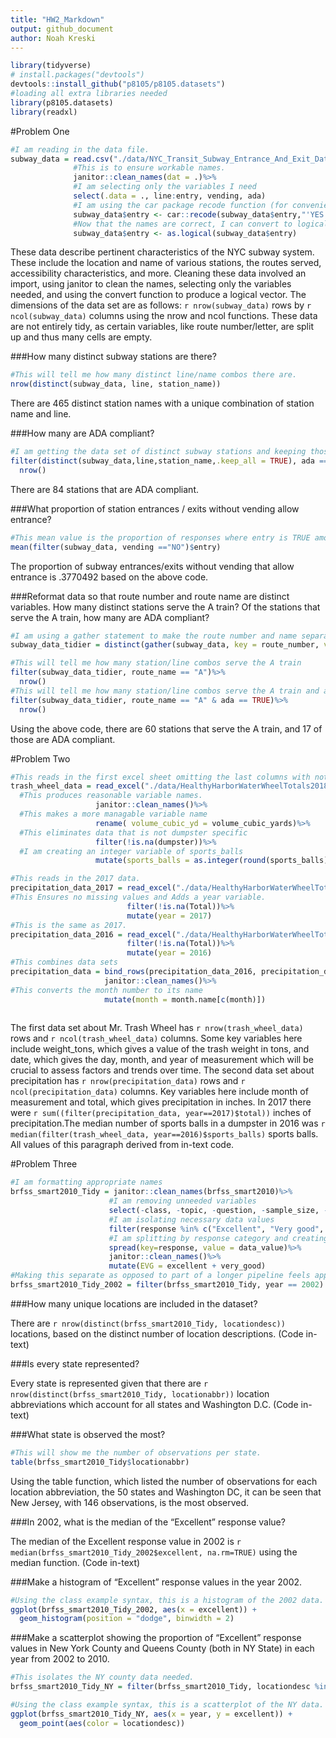 ```yaml
---
title: "HW2_Markdown"
output: github_document
author: Noah Kreski
---
```

``` r
library(tidyverse)
# install.packages("devtools")
devtools::install_github("p8105/p8105.datasets")
#loading all extra libraries needed
library(p8105.datasets)
library(readxl)
```
#Problem One
```r
#I am reading in the data file.
subway_data = read.csv("./data/NYC_Transit_Subway_Entrance_And_Exit_Data.csv")%>%
              #This is to ensure workable names.
              janitor::clean_names(dat = .)%>%
              #I am selecting only the variables I need
              select(.data = ., line:entry, vending, ada)
              #I am using the car package recode function (for convenience) to recode the names of yes and no in the entry column.
              subway_data$entry <- car::recode(subway_data$entry,"'YES' = TRUE;'NO'=FALSE")
              #Now that the names are correct, I can convert to logical
              subway_data$entry <- as.logical(subway_data$entry)
```

These data describe pertinent characteristics of the NYC subway system. These include the location and name of various stations, the routes served, accessibility characteristics, and more. Cleaning these data involved an import, using janitor to clean the names, selecting only the variables needed, and using the convert function to produce a logical vector. The dimensions of the data set are as follows: `r nrow(subway_data)` rows by `r ncol(subway_data)` columns using the nrow and ncol functions. These data are not entirely tidy, as certain variables, like route number/letter, are split up and thus many cells are empty.

###How many distinct subway stations are there?
```r
#This will tell me how many distinct line/name combos there are.
nrow(distinct(subway_data, line, station_name))
```

There are 465 distinct station names with a unique combination of station name and line.

###How many are ADA compliant?

```r
#I am getting the data set of distinct subway stations and keeping those that are ada-compliant
filter(distinct(subway_data,line,station_name,.keep_all = TRUE), ada == TRUE)%>%
  nrow()
```

There are 84 stations that are ADA compliant.

###What proportion of station entrances / exits without vending allow entrance?

```r
#This mean value is the proportion of responses where entry is TRUE among the data entries where vending = "NO"
mean(filter(subway_data, vending =="NO")$entry)

```

The proportion of subway entrances/exits without vending that allow entrance is .3770492 based on the above code.

###Reformat data so that route number and route name are distinct variables. How many distinct stations serve the A train? Of the stations that serve the A train, how many are ADA compliant?

```r
#I am using a gather statement to make the route number and name separate variables, then getting the distinct combinations of line, station, and route name.
subway_data_tidier = distinct(gather(subway_data, key = route_number, value = route_name, route1:route11), line, station_name,  route_name, .keep_all = TRUE)

#This will tell me how many station/line combos serve the A train
filter(subway_data_tidier, route_name == "A")%>%
  nrow()
#This will tell me how many station/line combos serve the A train and are ada-compliant
filter(subway_data_tidier, route_name == "A" & ada == TRUE)%>%
  nrow()

```

Using the above code, there are 60 stations that serve the A train, and 17 of those are ADA compliant.


#Problem Two
```r
#This reads in the first excel sheet omitting the last columns with notes
trash_wheel_data = read_excel("./data/HealthyHarborWaterWheelTotals2018-7-28 (1).xlsx", sheet = 1, range = cell_cols("A:N"), col_names = TRUE)  %>%
  #This produces reasonable variable names.
                   janitor::clean_names()%>%
  #This makes a more managable variable name
                   rename( volume_cubic_yd = volume_cubic_yards)%>%
  #This eliminates data that is not dumpster specific
                   filter(!is.na(dumpster))%>%
  #I am creating an integer variable of sports_balls
                   mutate(sports_balls = as.integer(round(sports_balls)))

```
```r
#This reads in the 2017 data.
precipitation_data_2017 = read_excel("./data/HealthyHarborWaterWheelTotals2018-7-28 (1).xlsx", sheet = 4, range = "A2:B14", col_names = TRUE)%>%
#This Ensures no missing values and Adds a year variable.
                          filter(!is.na(Total))%>%
                          mutate(year = 2017)
#This is the same as 2017.
precipitation_data_2016 = read_excel("./data/HealthyHarborWaterWheelTotals2018-7-28 (1).xlsx", sheet = 5, range = "A2:B14", col_names = TRUE)%>%
                          filter(!is.na(Total))%>%
                          mutate(year = 2016)
#This combines data sets                        
precipitation_data = bind_rows(precipitation_data_2016, precipitation_data_2017)%>%
                     janitor::clean_names()%>%
#This converts the month number to its name
                     mutate(month = month.name[c(month)])
                     
```

The first data set about Mr. Trash Wheel has `r nrow(trash_wheel_data)` rows and `r ncol(trash_wheel_data)` columns. Some key variables here include weight_tons, which gives a value of the trash weight in tons, and date, which gives the day, month, and year of measurement which will be crucial to assess factors and trends over time. The second data set about precipitation has `r nrow(precipitation_data)` rows and `r ncol(precipitation_data)` columns. Key variables here include month of measurement and total, which gives precipitation in inches. In 2017 there were `r sum((filter(precipitation_data, year==2017)$total))` inches of precipitation.The median number of sports balls in a dumpster in 2016 was `r median(filter(trash_wheel_data, year==2016)$sports_balls)` sports balls. All values of this paragraph derived from in-text code.

#Problem Three

```r

#I am formatting appropriate names
brfss_smart2010_Tidy = janitor::clean_names(brfss_smart2010)%>%
                      #I am removing unneeded variables
                      select(-class, -topic, -question, -sample_size, -(confidence_limit_low:geo_location))%>%
                      #I am isolating necessary data values
                      filter(response %in% c("Excellent", "Very good", "Good", "Fair", "Poor"))%>%
                      #I am splitting by response category and creating a new variable
                      spread(key=response, value = data_value)%>%
                      janitor::clean_names()%>%
                      mutate(EVG = excellent + very_good)
#Making this separate as opposed to part of a longer pipeline feels appropriate given that it will be used multiple times.
brfss_smart2010_Tidy_2002 = filter(brfss_smart2010_Tidy, year == 2002)
```

###How many unique locations are included in the dataset? 

There are `r nrow(distinct(brfss_smart2010_Tidy, locationdesc))` locations, based on the distinct number of location descriptions. (Code in-text)

###Is every state represented? 

Every state is represented given that there are `r nrow(distinct(brfss_smart2010_Tidy, locationabbr))` location abbreviations which account for all states and Washington D.C. (Code in-text)


###What state is observed the most?
```r
#This will show me the number of observations per state.
table(brfss_smart2010_Tidy$locationabbr)

```

Using the table function, which listed the number of observations for each location abbreviation, the 50 states and Washington DC, it can be seen that New Jersey, with 146 observations, is the most observed.


###In 2002, what is the median of the “Excellent” response value?

The median of the Excellent response value in 2002 is `r median(brfss_smart2010_Tidy_2002$excellent, na.rm=TRUE)` using the median function. (Code in-text)


###Make a histogram of “Excellent” response values in the year 2002.

```r
#Using the class example syntax, this is a histogram of the 2002 data.
ggplot(brfss_smart2010_Tidy_2002, aes(x = excellent)) + 
  geom_histogram(position = "dodge", binwidth = 2)
```

###Make a scatterplot showing the proportion of “Excellent” response values in New York County and Queens County (both in NY State) in each year from 2002 to 2010.
```r
#This isolates the NY county data needed.
brfss_smart2010_Tidy_NY = filter(brfss_smart2010_Tidy, locationdesc %in% c("NY - New York County","NY - Queens County"))
```
```r
#Using the class example syntax, this is a scatterplot of the NY data.
ggplot(brfss_smart2010_Tidy_NY, aes(x = year, y = excellent)) + 
  geom_point(aes(color = locationdesc))
```

